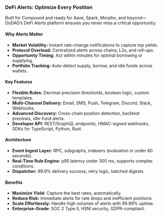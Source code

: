 ### **DeFi Alerts: Optimize Every Position**

Built for Compound and ready for Aave, Spark, Morpho, and beyond—DoDAO’s DeFi Alerts platform ensures you never miss a critical opportunity.

#### **Why Alerts Matter**

- **Market Volatility:** Instant rate-change notifications to capture top yields.  
- **Protocol Overload:** Centralized alerts across chains, L2s, and roll-ups.  
- **Opportunity Timing:** Act within minutes for optimal borrowing or supplying.  
- **Portfolio Tracking:** Auto-detect supply, borrow, and idle funds across wallets.

#### **Key Features**

- **Flexible Rules:** Decimal-precision thresholds, boolean logic, custom templates.  
- **Multi-Channel Delivery:** Email, SMS, Push, Telegram, Discord, Slack, Webhooks.  
- **Advanced Discovery:** Cross-chain position detection, backtest previews, idle-fund alerts.  
- **Developer API:** REST/GraphQL endpoints, HMAC-signed webhooks, SDKs for TypeScript, Python, Rust.

#### **Architecture**

- **Event Ingest Layer:** RPC, subgraphs, indexers (evaluation in under 60 seconds).  
- **Real-Time Rule Engine:** p95 latency under 300 ms, supports complex conditions.  
- **Dispatcher:** 99.9% delivery success, retry logic, batched digests.

#### **Benefits**

- **Maximize Yield:** Capture the best rates, automatically.  
- **Reduce Risk:** Immediate alerts for rate drops and inefficient positions.  
- **Scale Effortlessly:** Handle high volumes of alerts with 99.99% uptime.  
- **Enterprise-Grade:** SOC 2 Type II, HSM security, GDPR-compliant.
